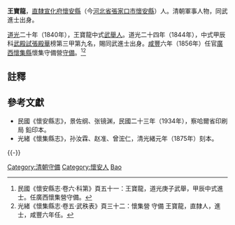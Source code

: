 '''王寶龍'''，[[直隸|直隸]][[宣化府_(清朝)|宣化府]][[懷安縣|懷安縣]]（今[[河北省|河北省]][[張家口市|張家口市]][[懷安縣|懷安縣]]）人。清朝軍事人物，同武進士出身。

[[道光|道光]]二十年（1840年），王寶龍中式[[武舉人|武舉人]]。道光二十四年（1844年），中式甲辰科[[武殿試|武殿試]][[張殿華|張殿華]]榜第三甲第九名，賜同武進士出身。[[咸豐|咸豐]]六年（1856年）任官[[廣西|廣西]][[懷集縣|懷集縣]]懷集守備營[[守備|守備]]。<ref>民國《懷安縣志·卷六·科第》頁五十一：王寶龍，道光庚子武舉，甲辰中式進士。任廣西懷集營守備。 </ref><ref>光緒《懷集縣志·卷五·武秩表》頁三十二：懷集營 守備 王寶龍，直隸人，進士，咸豐六年任。</ref>

==註釋==
{{reflist}}

==參考文獻==
*民國《懷安縣志》，景佐纲、张镜渊，民國二十三年（1934年），察哈爾省印刷局 鉛印本。
*光緒《懷集縣志》，孙汝霖、赵准、曾浤仁，清光緒元年（1875年）刻本。

{{-}}
{{道光二十四年甲辰科武殿試金榜}}
{{DEFAULTSORT:Wang王}}
[[Category:清朝守備|Category:清朝守備]]
[[Category:懷安人|Category:懷安人]]
[[Category:王姓|Bao]]